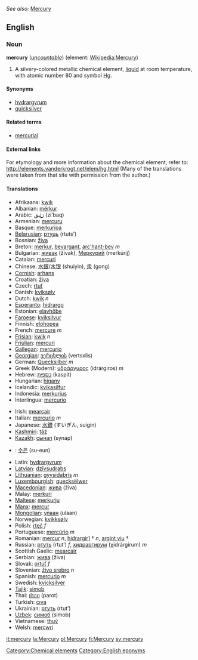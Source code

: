 ''See also:'' [[Mercury]]
==English==
{{elements|Hg|Gold|Au|Thallium|Ti}}
===Noun===
'''mercury''' (''[[uncountable]]'') (element: [[w:Mercury (element)|Wikipedia:Mercury]])

#A silvery-colored metallic chemical element, [[liquid]] at room temperature, with atomic number 80 and symbol [[Hg]].

====Synonyms====
*[[hydrargyrum]]
*[[quicksilver]]

====Related terms====
*[[mercurial]]

====External links====
For etymology and more information about the chemical element, refer to:
http://elements.vanderkrogt.net/elem/hg.html
(Many of the translations were taken from that site with permission from the author.)

====Translations====
{{top}}
*Afrikaans: [[kwik]]
*Albanian: [[mërkur]]
*Arabic: [[زئبق]] (zí’baq)
*Armenian: [[mercuru]]
*Basque: [[merkurioa]]
*[[Belarusian]]: [[ртуць]] (rtuts’)
*Bosnian: [[živa]]
*Breton: [[merkur]], [[bevargant]], [[arc'hant-bev]] ''m''
*Bulgarian: [[живак]] (živak), [[Меркурий]] (merkúrij)
*Catalan: [[mercuri]]
*Chinese: [[水銀]]/[[水银]] (shuiyin), [[汞]] (gong)
*[[Cornish]]: [[arhans]]
*Croatian: [[živa]]
*Czech: [[rtuť]]
*Danish: [[kviksølv]]
*Dutch: [[kwik]] ''n''
*[[Esperanto]]: [[hidrargo]]
*Estonian: [[elavhõbe]]
*[[Faroese]]: [[kviksilvur]]
*Finnish: [[elohopea]]
*French: [[mercure]] ''m''
*[[Frisian]]: [[kwik]] ''n''
*[[Friulian]]: [[mercuri]]
*[[Gallegan]]: [[mercurio]]
*[[Georgian]]: [[ვერცხლის]] (vertsxlis)
*German: [[Quecksilber]] ''m''
*Greek (Modern): [[υδράργυρος]] (idrárgiros) ''m''
*Hebrew: [[כספית]] (kaspit)
*Hungarian: [[higany]]
*Icelandic: [[kvikasilfur]]
*Indonesia: [[merkurius]]
*Interlingua: [[mercurio]]
{{mid}}
*Irish: [[mearcair]]
*Italian: [[mercurio]] ''m''
*Japanese: [[水銀]] (すいぎん, suigín)
*[[Kashmiri]]: [[tãź]]
*[[Kazakh]]: [[сынап]] (synap)
*{{ko}}: [[수은]] (su-eun)
*Latin: [[hydrargyrum]]
*[[Latvian]]: [[dzīvsudrabs]]
*[[Lithuanian]]: [[gyvsidabris]] ''m''
*[[Luxembourgish]]: [[quecksëlwer]]
*[[Macedonian]]: [[жива]] (živa)
*Malay: [[merkuri]]
*[[Maltese]]: [[merkurju]]
*[[Manx]]: [[mercur]]
*[[Mongolian]]: [[улаан]] (ulaan)
*Norwegian: [[kvikksølv]]
*Polish: [[rtęć]] ''f''
*Portuguese: [[mercúrio]] ''m''
*Romanian: [[mercur]] ''n'', [[hidrargir]]] † ''n'', [[argint viu]] †
*Russian: [[ртуть]] (rtut’) ''f'', [[хидраргирум]] (χidrárgirum) ''m''
*Scottish Gaelic: [[mearcair]]
*Serbian: [[жива]] (živa)
*Slovak: [[ortuť]] ''f''
*Slovenian: [[živo srebro]] ''n''
*Spanish: [[mercurio]] ''m''
*Swedish: [[kvicksilver]]
*[[Tajik]]: [[simob]]
*Thai: [[ปรอท]] (parot)
*Turkish: [[cıva]]
*Ukrainian: [[ртуть]] (rtut’)
*[[Uzbek]]: [[симоб]] (simob)
*Vietnamese: [[thuỷ]]
*Welsh: [[mercwri]]
{{bottom}}

[[Category:Chemical elements]]
[[Category:English eponyms]]

[[it:mercury]]
[[la:Mercury]]
[[pl:Mercury]]
[[fi:Mercury]]
[[sv:mercury]]